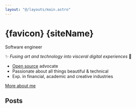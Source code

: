 ---
layout: "@/layouts/main.astro"
---


# {favicon} {siteName}

Software engineer

✨ _Fusing art and technology into visceral digital experiences_ 🐲

- [Open source](https://en.wikipedia.org/wiki/Free_and_open-source_software) advocate
- Passionate about all things beautiful & technical
- Exp. in financial, academic and creative industries

[More about me](/about)

## Posts

<Posts />
